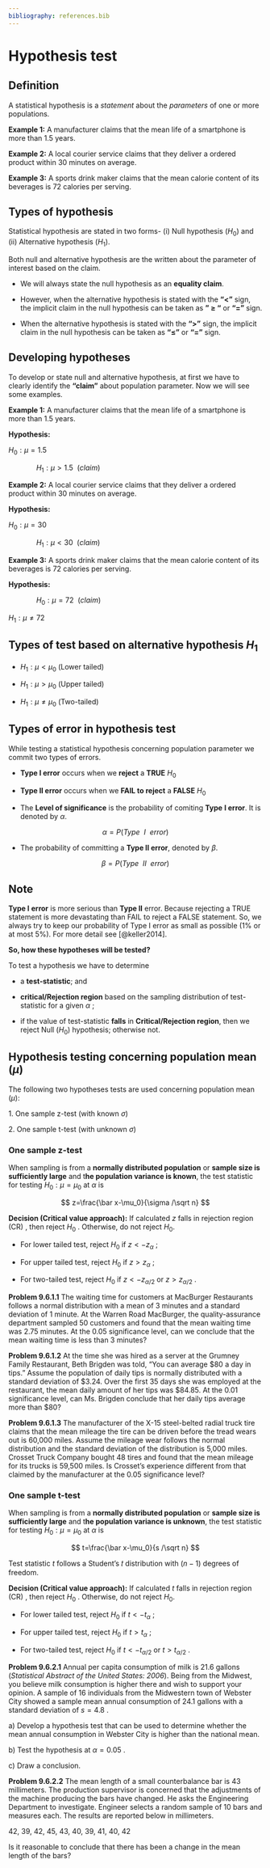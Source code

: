 ```yaml
---
bibliography: references.bib
---
```


# Hypothesis test

## **Definition**

A statistical hypothesis is a *statement* about the *parameters* of one or more populations.

**Example 1:** A manufacturer claims that the mean life of a smartphone is more than 1.5 years.

**Example 2:** A local courier service claims that they deliver a ordered product within 30 minutes on average.

**Example 3:** A sports drink maker claims that the mean calorie content of its beverages is 72 calories per serving.

## Types of hypothesis

Statistical hypothesis are stated in two forms- (i) Null hypothesis ($H_0$) and (ii) Alternative hypothesis ($H_1$).

Both null and alternative hypothesis are the written about the parameter of interest based on the claim.

-   We will always state the null hypothesis as an **equality claim**.

-   However, when the alternative hypothesis is stated with the **"\< "** sign, the implicit claim in the null hypothesis can be taken as **" ≥ "** or **"="** sign.

-   When the alternative hypothesis is stated with the **"\>"** sign, the implicit claim in the null hypothesis can be taken as **"≤"** or **"="** sign.

## Developing hypotheses

To develop or state null and alternative hypothesis, at first we have to clearly identify the **"claim"** about population parameter. Now we will see some examples.

**Example 1:** A manufacturer claims that the mean life of a smartphone is more than 1.5 years.

**Hypothesis:**

::: text-center
$H_0:\mu=1.5$

$\ \ \ \ \ \ \ \ \ \ \ \ \ \  H_1: \mu>1.5 \ \ (claim)$
:::

**Example 2:** A local courier service claims that they deliver a ordered product within 30 minutes on average.

**Hypothesis:**

::: text-center
$H_0: \mu=30$

$\ \ \ \ \ \ \ \ \ \ \ \ \ \ H_1: \mu<30 \ \ (claim)$
:::

**Example 3:** A sports drink maker claims that the mean calorie content of its beverages is 72 calories per serving.

**Hypothesis:**

::: text-center
$\ \ \ \ \ \ \ \ \ \ \ \ \ \ H_0: \mu=72 \ \ (claim)$

$H_1: \mu \ne 72$
:::

## Types of test based on alternative hypothesis $H_1$

-   $H_1: \mu< \mu_0$ (Lower tailed)

-   $H_1: \mu> \mu_0$ (Upper tailed)

-   $H_1: \mu \ne \mu_0$ (Two-tailed)

## Types of error in hypothesis test

While testing a statistical hypothesis concerning population parameter we commit two types of errors.

-   **Type I error** occurs when we **reject** a **TRUE** $H_0$

-   **Type II error** occurs when we **FAIL to reject** a **FALSE** $H_0$

-   The **Level of significance** is the probability of comiting **Type** **I error**. It is denoted by $\alpha$.

$$
\alpha= P(Type \ \ I \ \ error)
$$

-   The probability of committing a **Type II error**, denoted by $\beta$.

$$
\beta =P(Type \ \ II \ \ error)
$$

::: callout-important
## Note

**Type I** **error** is more serious than **Type II** error. Because rejecting a TRUE statement is more devastating than FAIL to reject a FALSE statement. So, we always try to keep our probability of Type I error as small as possible (1% or at most 5%). For more detail see [@keller2014].
:::

**So, how these hypotheses will be tested?**

To test a hypothesis we have to determine

-   a **test-statistic**; and

-   **critical/Rejection region** based on the sampling distribution of test-statistic for a given $\alpha$ ;

-   if the value of test-statistic **falls** in **Critical/Rejection region**, then we reject Null ($H_0$) hypothesis; otherwise not.

## Hypothesis testing concerning population mean ($\mu$)

The following two hypotheses tests are used concerning population mean ($\mu$):

1\. One sample z-test (with known $\sigma$)

2\. One sample t-test (with unknown $\sigma$)\

### One sample z-test

When sampling is from a **normally distributed population** or **sample size is sufficiently large** and t**he population variance is known**, the test statistic for testing $H_0: \mu=\mu_0$ at $\alpha$ is

$$
z=\frac{\bar x-\mu_0}{\sigma /\sqrt n}
$$

**Decision (Critical value approach):** If calculated $z$ falls in rejection region (CR) , then reject $H_0$ . Otherwise, do not reject $H_0$.

-   For lower tailed test, reject $H_0$ if $z<-z_\alpha$ ;

-   For upper tailed test, reject $H_0$ if $z> z_\alpha$ ;

-   For two-tailed test, reject $H_0$ if $z<-z_{\alpha/2}$ or $z>z_{\alpha/2}$ .

**Problem 9.6.1.1** The waiting time for customers at MacBurger Restaurants follows a normal distribution with a mean of 3 minutes and a standard deviation of 1 minute. At the Warren Road MacBurger, the quality-assurance department sampled 50 customers and found that the mean waiting time was 2.75 minutes. At the 0.05 significance level, can we conclude that the mean waiting time is less than 3 minutes?

**Problem 9.6.1.2** At the time she was hired as a server at the Grumney Family Restaurant, Beth Brigden was told, “You can average \$80 a day in tips.” Assume the population of daily tips is normally distributed with a standard deviation of \$3.24. Over the first 35 days she was employed at the restaurant, the mean daily amount of her tips was \$84.85. At the 0.01 significance level, can Ms. Brigden conclude that her daily tips average more than \$80?\

**Problem 9.6.1.3** The manufacturer of the X-15 steel-belted radial truck tire claims that the mean mileage the tire can be driven before the tread wears out is 60,000 miles. Assume the mileage wear follows the normal distribution and the standard deviation of the distribution is 5,000 miles. Crosset Truck Company bought 48 tires and found that the mean mileage for its trucks is 59,500 miles. Is Crosset’s experience different from that claimed by the manufacturer at the 0.05 significance level?

### One sample t-test

When sampling is from a **normally distributed population** or **sample size is sufficiently large** and t**he population variance is unknown**, the test statistic for testing $H_0: \mu=\mu_0$ at $\alpha$ is

$$
t=\frac{\bar x-\mu_0}{s /\sqrt n}
$$

Test statistic $t$ follows a Student’s 𝑡 distribution with $(n - 1)$ degrees of freedom.

**Decision (Critical value approach):** If calculated $t$ falls in rejection region (CR) , then reject $H_0$ . Otherwise, do not reject $H_0$.

-   For lower tailed test, reject $H_0$ if $t<-t_\alpha$ ;

-   For upper tailed test, reject $H_0$ if $t> t_\alpha$ ;

-   For two-tailed test, reject $H_0$ if $t<-t_{\alpha/2}$ or $t>t_{\alpha/2}$ .

**Problem 9.6.2.1** Annual per capita consumption of milk is 21.6 gallons (*Statistical Abstract of the United States: 2006*). Being from the Midwest, you believe milk consumption is higher there and wish to support your opinion. A sample of 16 individuals from the Midwestern town of Webster City showed a sample mean annual consumption of 24.1 gallons with a standard deviation of $s=4.8$ .

a\) Develop a hypothesis test that can be used to determine whether the mean annual consumption in Webster City is higher than the national mean.

b\) Test the hypothesis at $\alpha=0.05$ .

c\) Draw a conclusion.

**Problem 9.6.2.2** The mean length of a small counterbalance bar is 43 millimeters. The production supervisor is concerned that the adjustments of the machine producing the bars have changed. He asks the Engineering Department to investigate. Engineer selects a random sample of 10 bars and measures each. The results are reported below in millimeters.

42, 39, 42, 45, 43, 40, 39, 41, 40, 42

Is it reasonable to conclude that there has been a change in the mean length of the bars?
